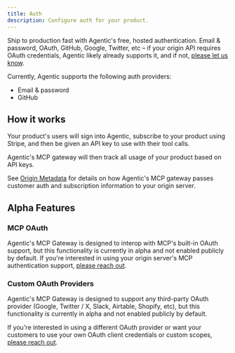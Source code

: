 ```yaml
---
title: Auth
description: Configure auth for your product.
---
```


Ship to production fast with Agentic's free, hosted authentication. Email & password, OAuth, GitHub, Google, Twitter, etc – if your origin API requires OAuth credentials, Agentic likely already supports it, and if not, [please let us know](/contact).

Currently, Agentic supports the following auth providers:

- Email & password
- GitHub

## How it works

Your product's users will sign into Agentic, subscribe to your product using Stripe, and then be given an API key to use with their tool calls.

Agentic's MCP gateway will then track all usage of your product based on API keys.

See [Origin Metadata](/publishing/origin-metadata) for details on how Agentic's MCP gateway passes customer auth and subscription information to your origin server.

## Alpha Features

### MCP OAuth

Agentic's MCP Gateway is designed to interop with MCP's built-in OAuth support, but this functionality is currently in alpha and not enabled publicly by default. If you're interested in using your origin server's MCP authentication support, [please reach out](/contact).

### Custom OAuth Providers

Agentic's MCP Gateway is designed to support any third-party OAuth provider (Google, Twitter / X, Slack, Airtable, Shopify, etc), but this functionality is currently in alpha and not enabled publicly by default.

If you're interested in using a different OAuth provider or want your customers to use your own OAuth client credentials or custom scopes, [please reach out](/contact).
